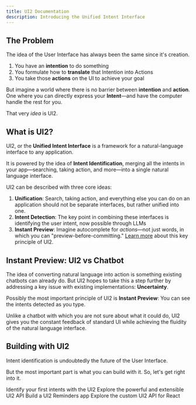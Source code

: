 ```yaml
---
title: UI2 Documentation
description: Introducing the Unified Intent Interface
---
```


## The Problem

The idea of the User Interface has always been the same since it's creation.

1. You have an **intention** to do something
2. You formulate how to **translate** that Intention into Actions
3. You take those **actions** on the UI to achieve your goal

But imagine a world where there is no barrier between **intention** and **action**. One where you can directly express your **Intent**—and have the computer handle the rest for you.

That very _idea_ is UI2.

## What is UI2?

UI2, or the **Unified Intent Interface** is a framework for a natural-language interface to any application.

It is powered by the idea of **Intent Identification**, merging all the intents in your app—searching, taking action, and more—into a single natural language interface.

UI2 can be described with three core ideas:

1. **Unification**: Search, taking action, and everything else you can do on an application should not be separate interfaces, but rather unified into one.
2. **Intent Detection**: The key point in combining these interfaces is identifying the user intent, now possible through LLMs
3. **Instant Preview**: Imagine autocomplete for _actions_—not just words, in which you can "preview-before-committing." [Learn more](#instant-preview-ui2-vs-chatbot) about this key principle of UI2.

## Instant Preview: UI2 vs Chatbot

The idea of converting natural language into action is something existing chatbots can already do. But UI2 hopes to take this a step further by addressing a key issue with existing implementations: **Uncertainty**.

Possibly the most important principle of UI2 is **Instant Preview**: You can see the intents detected as you type.

Unlike a chatbot with which you are not sure about what it could do, UI2 gives you the constant feedback of standard UI while achieving the fluidity of the natural language interface.

## Building with UI2

Intent identification is undoubtedly the future of the User Interface.

But the most important part is what you can build with it. So, let's get right into it.

<Cards>
	<Card title="Intent Identification Quick Start" href="/docs/quick-start/making-ui2-app">
		Identify your first intents with the UI2
	</Card>
	<Card title="Intent Identification API" href="/docs/quick-start/making-ui2-app">
		Explore the powerful and extensible UI2 API
	</Card>
	<Card title="UI2 for React Quick Start" href="/docs/quick-start/making-ui2-app">
		Build a UI2 Reminders app
	</Card>
	<Card title="UI2 for React API" href="/docs/quick-start/making-ui2-app">
		Explore the custom UI2 API for React
	</Card>
</Cards>
